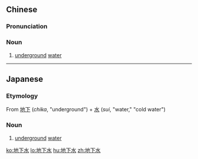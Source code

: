 ==Chinese==
{{zh-forms|type=21}}

===Pronunciation===
{{zh-pron
|m=dìxiàshuǐ
|c=dei6 haa6 seoi2,dei6 haa6-2 seoi2
|mn=tē-hā-chúi
|cat=n
}}

===Noun===
{{zh-noun}}

# [[underground]] [[water]]

----

==Japanese==
{{ja-kanjitab|ち|か|すい|yomi=on}}

===Etymology===
From [[地下]] (''chika'', "underground") + [[水]] (''sui'', "water," "cold water")

===Noun===
{{ja-noun|ちかすい}}
# [[underground]] [[water]]

[[ko:地下水]]
[[lo:地下水]]
[[hu:地下水]]
[[zh:地下水]]